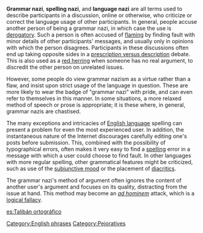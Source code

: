 '''Grammar nazi''', '''spelling nazi''', and '''language nazi''' are all terms used to describe participants in a discussion, online or otherwise, who criticize or correct the language usage of other participants. In general, people accuse another person of being a grammar nazi, in which case the use is [[derogatory]]. Such a person is often accused of [[flaming]] by finding fault with minor details of other participants' messages, and usually only in opinions with which the person disagrees. Participants in these discussions often end up taking opposite sides in a [[Prescription and description| prescription versus description]] debate. This is also used as a [[red herring]] when someone has no real argument, to discredit the other person on unrelated issues.

However, some people do view grammar nazism as a virtue rather than a flaw, and insist upon strict usage of the language in question. These are more likely to wear the badge of "grammar nazi" with pride, and can even refer to themselves in this manner. In some situations, a more relaxed method of speech or prose is appropriate; it is these where, in general, grammar nazis are chastised.

The many exceptions and intricacies of [[English language]] spelling can present a problem for even the most experienced user. In addition, the instantaneous nature of the Internet discourages carefully editing one's posts before submission. This, combined with the possibility of typographical errors, often makes it very easy to find a [[spelling]] error in a message with which a user could choose to find fault. In other languages with more regular spelling, other grammatical features might be criticized, such as use of the [[subjunctive mood]] or the placement of [[diacritic]]s.

The grammar nazi's method of argument often ignores the content of another user's argument and focuses on its quality, distracting from the issue at hand. This method may become an ''[[ad hominem]]'' attack, which is a [[logical fallacy]].

[[es:Talibán ortográfico]]

[[Category:English phrases]]
[[Category:Pejoratives]]